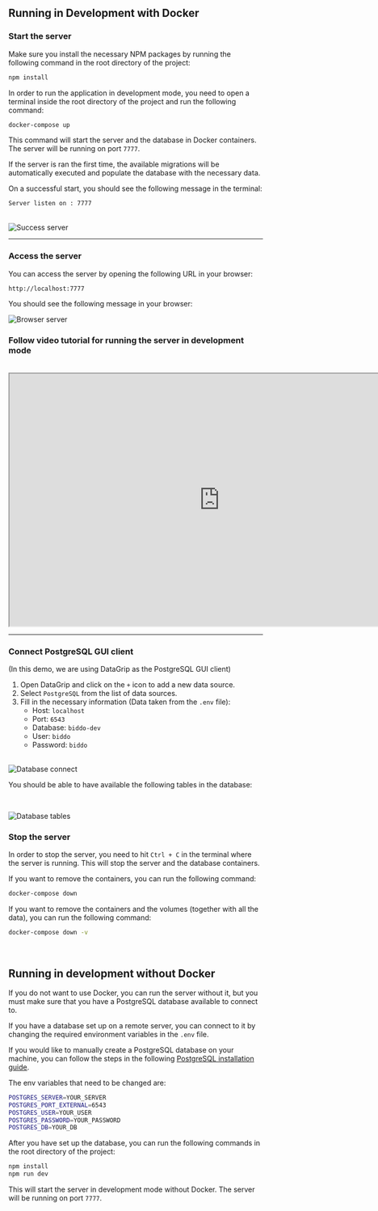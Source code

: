 
## Running in Development with Docker


### Start the server

Make sure you install the necessary NPM packages by running the following command in the root directory of the project:

```bash
npm install
```

In order to run the application in development mode, you need to open a terminal inside the root directory of the project and run the following command:

```bash
docker-compose up
```

This command will start the server and the database in Docker containers. The server will be running on port `7777`. 

 If the server is ran the first time, the available migrations will be automatically executed and populate the database with the necessary data.

On a successful start, you should see the following message in the terminal:

```bash
Server listen on : 7777
```

<br/>
<Zoom>
<Image
  src="/server/run-in-dev/1.png"
  alt="Success server"
  width={1500}
  height={1500}
/>
</Zoom>


---------------------

### Access the server

You can access the server by opening the following URL in your browser:

```bash
http://localhost:7777
```

You should see the following message in your browser:
<br/>
<Zoom>

<Image
  src="/server/run-in-dev/2.png"
  alt="Browser server"
  width={1500}
  height={1500}
/>
</Zoom>

### Follow video tutorial for running the server in development mode
<br/>

<iframe width="832" height="500" src="https://cdn.tanna.app/biddo/server.mp4" title="Running server in development mode" allow="autoplay; fullscreen" allowfullscreen></iframe>
<br/>

---------------------

### Connect PostgreSQL GUI client

(In this demo, we are using DataGrip as the PostgreSQL GUI client)

1. Open DataGrip and click on the `+` icon to add a new data source.
2. Select `PostgreSQL` from the list of data sources.
3. Fill in the necessary information (Data taken from the `.env` file):
   - Host: `localhost`
   - Port: `6543`
   - Database: `biddo-dev`
   - User: `biddo`
   - Password: `biddo` 

<br/>
<Zoom>
<Image
  src="/server/run-in-dev/3.png"
  alt="Database connect"
  width={1500}
  height={1500}
/>
</Zoom>

You should be able to have available the following tables in the database:

<br/>
<Zoom>

<Image
  src="/server/run-in-dev/4.png"
  alt="Database tables"
  width={1500}
  height={1500}
/>
</Zoom>


### Stop the server

In order to stop the server, you need to hit `Ctrl + C` in the terminal where the server is running. This will stop the server and the database containers.

If you want to remove the containers, you can run the following command:

```bash
docker-compose down
```

If you want to remove the containers and the volumes (together with all the data), you can run the following command:

```bash
docker-compose down -v
```

<br/>

## Running in development without Docker

If you do not want to use Docker, you can run the server without it, but you must make sure that you have a PostgreSQL database available to connect to.

If you have a database set up on a remote server, you can connect to it by changing the required environment variables in the `.env` file.

If you would like to manually create a PostgreSQL database on your machine, you can follow the steps in the following [PostgreSQL installation guide](https://www.prisma.io/dataguide/postgresql/setting-up-a-local-postgresql-database).

The env variables that need to be changed are:

```bash
POSTGRES_SERVER=YOUR_SERVER
POSTGRES_PORT_EXTERNAL=6543
POSTGRES_USER=YOUR_USER
POSTGRES_PASSWORD=YOUR_PASSWORD
POSTGRES_DB=YOUR_DB
```

After you have set up the database, you can run the following commands in the root directory of the project:

```bash
npm install
npm run dev
```

This will start the server in development mode without Docker. The server will be running on port `7777`.